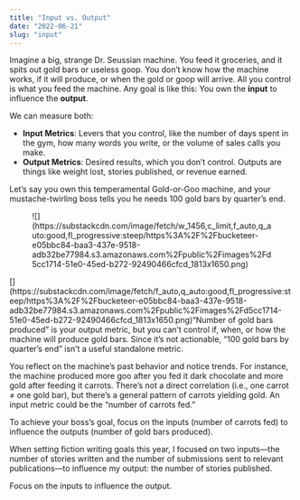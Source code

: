 ```yaml
---
title: "Input vs. Output"
date: "2022-06-21"
slug: "input"
---
```


Imagine a big, strange Dr. Seussian machine. You feed it groceries, and it spits out gold bars or useless goop. You don’t know how the machine works, if it will produce, or when the gold or goop will arrive. All you control is what you feed the machine. Any goal is like this: You own the **input** to influence the **output**.

We can measure both:

- **Input Metrics**: Levers that you control, like the number of days spent in the gym, how many words you write, or the volume of sales calls you make.
- **Output Metrics**: Desired results, which you don’t control. Outputs are things like weight lost, stories published, or revenue earned.

Let’s say you own this temperamental Gold-or-Goo machine, and your mustache-twirling boss tells you he needs 100 gold bars by quarter’s end.

<div class="wp-block-image"><figure class="aligncenter is-resized">![](https://substackcdn.com/image/fetch/w_1456,c_limit,f_auto,q_auto:good,fl_progressive:steep/https%3A%2F%2Fbucketeer-e05bbc84-baa3-437e-9518-adb32be77984.s3.amazonaws.com%2Fpublic%2Fimages%2Fd5cc1714-51e0-45ed-b272-92490466cfcd_1813x1650.png)</figure></div>[](https://substackcdn.com/image/fetch/f_auto,q_auto:good,fl_progressive:steep/https%3A%2F%2Fbucketeer-e05bbc84-baa3-437e-9518-adb32be77984.s3.amazonaws.com%2Fpublic%2Fimages%2Fd5cc1714-51e0-45ed-b272-92490466cfcd_1813x1650.png)“Number of gold bars produced” is your output metric, but you can’t control if, when, or how the machine will produce gold bars. Since it’s not actionable, “100 gold bars by quarter’s end” isn’t a useful standalone metric.

You reflect on the machine’s past behavior and notice trends. For instance, the machine produced more goo after you fed it dark chocolate and more gold after feeding it carrots. There’s not a direct correlation (i.e., one carrot ≠ one gold bar), but there’s a general pattern of carrots yielding gold. An input metric could be the “number of carrots fed.”

To achieve your boss’s goal, focus on the inputs (number of carrots fed) to influence the outputs (number of gold bars produced).

When setting fiction writing goals this year, I focused on two inputs—the number of stories written and the number of submissions sent to relevant publications—to influence my output: the number of stories published.

Focus on the inputs to influence the output.